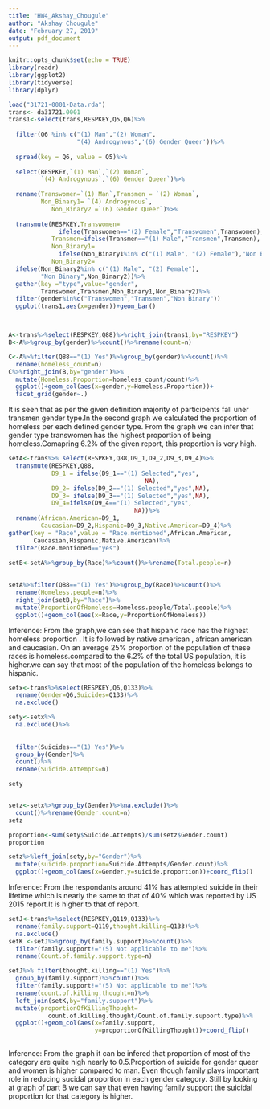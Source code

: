 ```yaml
---
title: "HW4_Akshay_Chougule"
author: "Akshay Chougule"
date: "February 27, 2019"
output: pdf_document
---
```


```r
knitr::opts_chunk$set(echo = TRUE)
library(readr)
library(ggplot2)
library(tidyverse)
library(dplyr)
```


```r
load("31721-0001-Data.rda")
trans<- da31721.0001
trans1<-select(trans,RESPKEY,Q5,Q6)%>% 
  
  filter(Q6 %in% c("(1) Man","(2) Woman",
                   "(4) Androgynous",'(6) Gender Queer'))%>%
  
  spread(key = Q6, value = Q5)%>%
  
  select(RESPKEY,`(1) Man`,`(2) Woman`,
         `(4) Androgynous`,`(6) Gender Queer`)%>%
  
  rename(Transwomen=`(1) Man`,Transmen = `(2) Woman`,
         Non_Binary1= `(4) Androgynous`,
            Non_Binary2 =`(6) Gender Queer`)%>%
  
  transmute(RESPKEY,Transwomen=
              ifelse(Transwomen=="(2) Female","Transwomen",Transwomen),
            Transmen=ifelse(Transmen=="(1) Male","Transmen",Transmen),
            Non_Binary1=
              ifelse(Non_Binary1%in% c("(1) Male", "(2) Female"),"Non Binary",Non_Binary1),
            Non_Binary2=
  ifelse(Non_Binary2%in% c("(1) Male", "(2) Female"),
         "Non Binary",Non_Binary2))%>%
  gather(key ="type",value="gender",
         Transwomen,Transmen,Non_Binary1,Non_Binary2)%>%
  filter(gender%in%c("Transwomen","Transmen","Non Binary"))
  ggplot(trans1,aes(x=gender))+geom_bar()



A<-trans%>%select(RESPKEY,Q88)%>%right_join(trans1,by="RESPKEY")
B<-A%>%group_by(gender)%>%count()%>%rename(count=n)

C<-A%>%filter(Q88=="(1) Yes")%>%group_by(gender)%>%count()%>%
  rename(homeless_count=n)
C%>%right_join(B,by="gender")%>%
  mutate(Homeless.Proportion=homeless_count/count)%>%
  ggplot()+geom_col(aes(x=gender,y=Homeless.Proportion))+
  facet_grid(gender~.)
```
It is seen that as per the given definition majority of participents fall uner transmen gender type.In the second graph we calculated the proportion of homeless per each defined gender type. From the graph we can infer that gender type transwomen has the highest proportion of being homeless.Comapring 6.2% of the given report, this proportion is very high.



```r
setA<-trans%>% select(RESPKEY,Q88,D9_1,D9_2,D9_3,D9_4)%>%
  transmute(RESPKEY,Q88,
            D9_1 = ifelse(D9_1=="(1) Selected","yes",
                                      NA),
            D9_2= ifelse(D9_2=="(1) Selected","yes",NA),
            D9_3= ifelse(D9_3=="(1) Selected","yes",NA),
            D9_4=ifelse(D9_4=="(1) Selected","yes",
                                   NA))%>%
  rename(African.American=D9_1,
         Caucasian=D9_2,Hispanic=D9_3,Native.American=D9_4)%>%
gather(key = "Race",value = "Race.mentioned",African.American,
       Caucasian,Hispanic,Native.American)%>%
  filter(Race.mentioned=="yes")

setB<-setA%>%group_by(Race)%>%count()%>%rename(Total.people=n)
  
  
setA%>%filter(Q88=="(1) Yes")%>%group_by(Race)%>%count()%>%
  rename(Homeless.people=n)%>%
  right_join(setB,by="Race")%>%
  mutate(ProportionOfHomeless=Homeless.people/Total.people)%>%
  ggplot()+geom_col(aes(x=Race,y=ProportionOfHomeless))
```
Inference: From the graph,we can see that hispanic race has the highest homeless proportion . It is followed by native american , african american and caucasian. On an average 25% proportion of the population of these races is homeless.compared to the 6.2% of the total US population, it is higher.we can say that most of the population of the homeless belongs to hispanic.


```r
setx<-trans%>%select(RESPKEY,Q6,Q133)%>%
  rename(Gender=Q6,Suicides=Q133)%>%
  na.exclude()

sety<-setx%>%
  na.exclude()%>%
  
  
  filter(Suicides=="(1) Yes")%>%
  group_by(Gender)%>%
  count()%>%
  rename(Suicide.Attempts=n)

sety


setz<-setx%>%group_by(Gender)%>%na.exclude()%>%
  count()%>%rename(Gender.count=n)
setz

proportion<-sum(sety$Suicide.Attempts)/sum(setz$Gender.count)
proportion

setz%>%left_join(sety,by="Gender")%>%
  mutate(suicide.proportion=Suicide.Attempts/Gender.count)%>%
  ggplot()+geom_col(aes(x=Gender,y=suicide.proportion))+coord_flip()
```
Inference: From the respondants around 41% has attempted suicide in their lifetime which is nearly the same to that of 40% which was reported by US 2015 report.It is higher to that of report.

```r


setJ<-trans%>%select(RESPKEY,Q119,Q133)%>%
  rename(family.support=Q119,thought.killing=Q133)%>%
  na.exclude()
setK <-setJ%>%group_by(family.support)%>%count()%>%
  filter(family.support!="(5) Not applicable to me")%>%
  rename(Count.of.family.support.type=n)

setJ%>% filter(thought.killing=="(1) Yes")%>%
  group_by(family.support)%>%count()%>%
  filter(family.support!="(5) Not applicable to me")%>%
  rename(count.of.killing.thought=n)%>%
  left_join(setK,by="family.support")%>%
  mutate(proportionOfKillingThought=
           count.of.killing.thought/Count.of.family.support.type)%>%
  ggplot()+geom_col(aes(x=family.support,
                        y=proportionOfKillingThought))+coord_flip()
    

```

Inference: From the graph it can be infered that proportion of most of the category are quite high nearly to 0.5.Proportion of suicide  for gender queer and women is higher compared to man. Even though family plays important role in reducing sucidal proportion in each gender category. Still by looking at graph of part B we can say that even having family support the suicidal proportion for that category is higher.